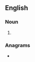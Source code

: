 ==English==

===Noun===
{{head|en|noun form}}

# {{plural of|honker|lang=en}}

===Anagrams===
* {{anagrams|en|a=ehknors|Kherson}}